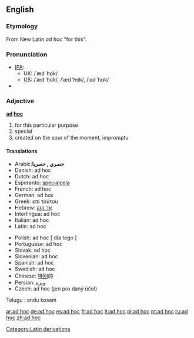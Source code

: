 ==English==

===Etymology===
From New Latin ''ad hoc'' "for this".

===Pronunciation===
*[[IPA]]:
**UK: /ˈæd ˈhɒk/ 
**US: /ˈæd ˈhɑk/, /ˈæd ˈhɔk/, /ˈɑd ˈhɑk/
*{{audio|en-us-ad hoc.ogg|Audio (US)}}

===Adjective===
'''[[ad]] [[hoc]]'''
# for this particular purpose
# special
# created on the spur of the moment, impromptu

====Translations====
{{top}}
*Arabic:'''حصري , حصريا'''
*Danish: ad hoc
*Dutch: ad hoc
*Esperanto: [[specialcela]]
*French: ad hoc 
*German: ad hoc 
*Greek: επί τούτου
*Hebrew: [[:he:אד הוק|אד הוק]]
*Interlingua: ad hoc 
*Italian: ad hoc
*Latin: ad hoc
{{mid}}
*Polish: ad hoc [ dla tego ]
*Portuguese: ad hoc
*Slovak: ad hoc
*Slovenian: ad hoc
*Spanish: ad hoc
*Swedish: ad hoc
*Chinese: [[特别]]的
*Persian: [[ویژه]]
*Czech: ad hoc (jen pro daný účel)
{{bottom}}

[[Category:Latin derivations]]

Telugu : andu kosam

[[ar:ad hoc]]
[[de:ad hoc]]
[[es:ad hoc]]
[[fr:ad hoc]]
[[lt:ad hoc]]
[[pl:ad hoc]]
[[pt:ad hoc]]
[[ru:ad hoc]]
[[zh:ad hoc]]